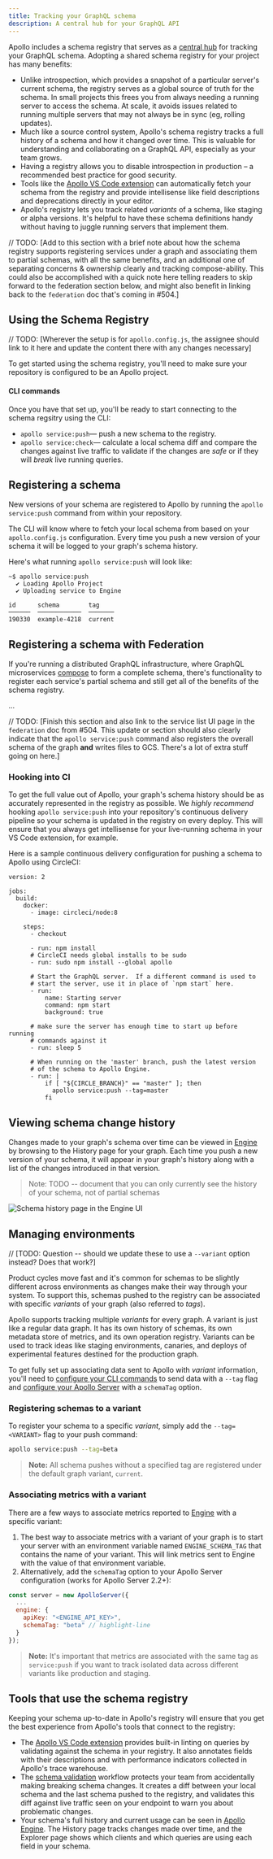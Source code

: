 ```yaml
---
title: Tracking your GraphQL schema
description: A central hub for your GraphQL API
---
```


[//]: # (Description: This doc should be updated to make it clear that if you're running your graph using federation, you should be registering your **services** and if you're running your graph as a monolith, you should register your overall schema. There is an opportunity here to consider that everyone could register even monoliths as graphs with a single implementing service, though my gut feeling is that might be more confusing as a start to most people who won't need to think about federation. Basically, the people who come to this doc without federation should be easily able to ignore the federation-specific stuff, and the people who come to this doc for federation needs should be able to find the "new" information easily. We should make sure to use the same pattern, whether it be a toggle or italics or whatever, from the schema validation docs in #503.)
[//]: # (Assignee: Jake)
[//]: # (Reviewer: Chang, Caydie)


Apollo includes a schema registry that serves as a [central hub](https://principledgraphql.com/integrity#3-track-the-schema-in-a-registry) for tracking your GraphQL schema. Adopting a shared schema registry for your project has many benefits:

- Unlike introspection, which provides a snapshot of a particular server's current schema, the registry serves as a global source of truth for the schema. In small projects this frees you from always needing a running server to access the schema. At scale, it avoids issues related to running multiple servers that may not always be in sync (eg, rolling updates).
- Much like a source control system, Apollo's schema registry tracks a full history of a schema and how it changed over time. This is valuable for understanding and collaborating on a GraphQL API, especially as your team grows.
- Having a registry allows you to disable introspection in production – a recommended best practice for good security.
- Tools like the [Apollo VS Code extension](https://marketplace.visualstudio.com/items?itemName=apollographql.vscode-apollo) can automatically fetch your schema from the registry and provide intellisense like field descriptions and deprecations directly in your editor.
- Apollo's registry lets you track related _variants_ of a schema, like staging or alpha versions. It's helpful to have these schema definitions handy without having to juggle running servers that implement them.

// TODO: [Add to this section with a brief note about how the schema registry supports registering services under a graph and associating them to partial schemas, with all the same benefits, and an additional one of separating concerns & ownership clearly and tracking compose-ability. This could also be accomplished with a quick note here telling readers to skip forward to the federation section below, and might also benefit in linking back to the `federation` doc that's coming in #504.]

## Using the Schema Registry

// TODO: [Wherever the setup is for `apollo.config.js`, the assignee should link to it here and update the content there with any changes necessary]

To get started using the schema registry, you'll need to make sure your repository is configured to be an Apollo project.

<ProjectConfigPanel />

#### CLI commands

Once you have that set up, you'll be ready to start connecting to the schema regsitry using the CLI:

- `apollo service:push`&mdash; push a new schema to the registry.
- `apollo service:check`&mdash; calculate a local schema diff and compare the changes against live traffic to validate if the changes are _safe_ or if they will _break_ live running queries.

## Registering a schema

New versions of your schema are registered to Apollo by running the `apollo service:push` command from within your repository.

The CLI will know where to fetch your local schema from based on your `apollo.config.js` configuration. Every time you push a new version of your schema it will be logged to your graph's schema history.

Here's what running `apollo service:push` will look like:

```
~$ apollo service:push
  ✔ Loading Apollo Project
  ✔ Uploading service to Engine

id      schema        tag
──────  ────────────  ───────
190330  example-4218  current
```

## Registering a schema with Federation

If you're running a distributed GraphQL infrastructure, where GraphQL microservices [compose](https://www.apollographql.com/docs/apollo-server/federation/federation-spec/#fetch-service-capabilities) to form a complete schema, there's functionality to register each service's partial schema and still get all of the benefits of the schema registry.

...

// TODO: [Finish this section and also link to the service list UI page in the `federation` doc from #504. This update or section should also clearly indicate that the `apollo service:push` command also registers the overall schema of the graph **and** writes files to GCS. There's a lot of extra stuff going on here.]

### Hooking into CI

To get the full value out of Apollo, your graph's schema history should be as accurately represented in the registry as possible. We _highly recommend_ hooking `apollo service:push` into your repository's continuous delivery pipeline so your schema is updated in the registry on every deploy. This will ensure that you always get intellisense for your live-running schema in your VS Code extension, for example.

Here is a sample continuous delivery configuration for pushing a schema to Apollo using CircleCI:

```yaml{13,29-31}
version: 2

jobs:
  build:
    docker:
      - image: circleci/node:8

    steps:
      - checkout

      - run: npm install
      # CircleCI needs global installs to be sudo
      - run: sudo npm install --global apollo

      # Start the GraphQL server.  If a different command is used to
      # start the server, use it in place of `npm start` here.
      - run:
          name: Starting server
          command: npm start
          background: true

      # make sure the server has enough time to start up before running
      # commands against it
      - run: sleep 5

      # When running on the 'master' branch, push the latest version
      # of the schema to Apollo Engine.
      - run: |
          if [ "${CIRCLE_BRANCH}" == "master" ]; then
            apollo service:push --tag=master
          fi
```

## Viewing schema change history

Changes made to your graph's schema over time can be viewed in [Engine](https://engine.apollographql.com) by browsing to the History page for your graph. Each time you push a new version of your schema, it will appear in your graph's history along with a list of the changes introduced in that version.

> Note: TODO -- document that you can only currently see the history of your schema, not of partial schemas

![Schema history page in the Engine UI](../images/schema-history.png)

## Managing environments

// [TODO: Question -- should we update these to use a `--variant` option instead? Does that work?]

Product cycles move fast and it's common for schemas to be slightly different across environments as changes make their way through your system. To support this, schemas pushed to the registry can be associated with specific _variants_ of your graph (also referred to _tags_).

Apollo supports tracking multiple _variants_ for every graph. A variant is just like a regular data graph. It has its own history of schemas, its own metadata store of metrics, and its own operation registry. Variants can be used to track ideas like staging environments, canaries, and deploys of experimental features destined for the production graph.

To get fully set up associating data sent to Apollo with _variant_ information, you'll need to [configure your CLI commands](#registering-schemas-to-a-variant) to send data with a `--tag` flag and [configure your Apollo Server](#associating-metrics-with-a-variant) with a `schemaTag` option.

### Registering schemas to a variant

To register your schema to a specific _variant_, simply add the `--tag=<VARIANT>` flag to your push command:

```bash
apollo service:push --tag=beta
```

> **Note:** All schema pushes without a specified tag are registered under the default graph variant, `current`.

### Associating metrics with a variant

There are a few ways to associate metrics reported to [Engine](https://engine.apollographql.com) with a specific variant:

1. The best way to associate metrics with a variant of your graph is to start your server with an environment variable named `ENGINE_SCHEMA_TAG` that contains the name of your variant. This will link metrics sent to Engine with the value of that environment variable.
1. Alternatively, add the `schemaTag` option to your Apollo Server configuration (works for Apollo Server 2.2+):

```js
const server = new ApolloServer({
  ...
  engine: {
    apiKey: "<ENGINE_API_KEY>",
    schemaTag: "beta" // highlight-line
  }
});
```

> **Note:** It's important that metrics are associated with the same tag as `service:push` if you want to track isolated data across different variants like production and staging.

## Tools that use the schema registry

Keeping your schema up-to-date in Apollo's registry will ensure that you get the best experience from Apollo's tools that connect to the registry:

- The [Apollo VS Code extension](https://marketplace.visualstudio.com/items?itemName=apollographql.vscode-apollo) provides built-in linting on queries by validating against the schema in your registry. It also annotates fields with their descriptions and with performance indicators collected in Apollo's trace warehouse.
- The [schema validation](/platform/schema-validation/) workflow protects your team from accidentally making breaking schema changes. It creates a diff between your local schema and the last schema pushed to the registry, and validates this diff against live traffic seen on your endpoint to warn you about problematic changes.
- Your schema's full history and current usage can be seen in [Apollo Engine](https://engine.apollographql.com). The History page tracks changes made over time, and the Explorer page shows which clients and which queries are using each field in your schema.
